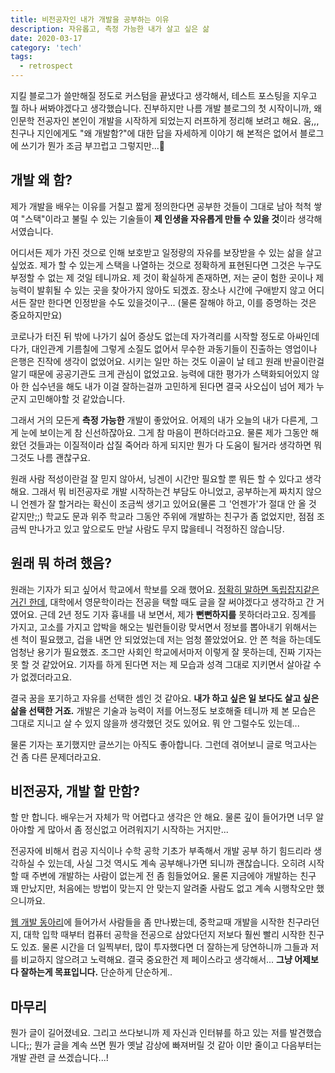 ```yaml
---
title: 비전공자인 내가 개발을 공부하는 이유
description: 자유롭고, 측정 가능한 내가 살고 싶은 삶
date: 2020-03-17
category: 'tech'
tags:
  - retrospect
---
```


지킬 블로그가 쓸만해질 정도로 커스텀을 끝냈다고 생각해서, 테스트 포스팅을 지우고 뭘 하나 써봐야겠다고 생각했습니다. 진부하지만 나름 개발 블로그의 첫 시작이니까, 왜 인문학 전공자인 본인이 개발을 시작하게 되었는지 러프하게 정리해 보려고 해요. 움,,, 친구나 지인에게도 "왜 개발함?"에 대한 답을 자세하게 이야기 해 본적은 없어서 블로그에 쓰기가 뭔가 조금 부끄럽고 그렇지만...😬

## 개발 왜 함?

제가 개발을 배우는 이유를 거칠고 짧게 정의한다면 공부한 것들이 그대로 남아 척척 쌓여 "스택"이라고 불릴 수 있는 기술들이 **제 인생을 자유롭게 만들 수 있을 것**이라 생각해서였습니다.

어디서든 제가 가진 것으로 인해 보호받고 일정량의 자유를 보장받을 수 있는 삶을 살고 싶었죠. 제가 할 수 있는게 스택을 나열하는 것으로 정확하게 표현된다면 그것은 누구도 부정할 수 없는 제 것일 테니까요. 제 것이 확실하게 존재하면, 저는 굳이 험한 곳이나 제 능력이 발휘될 수 있는 곳을 찾아가지 않아도 되겠죠. 장소나 시간에 구애받지 않고 어디서든 잘만 한다면 인정받을 수도 있을것이구... (물론 잘해야 하고, 이를 증명하는 것은 중요하지만요)

코로나가 터진 뒤 밖에 나가기 싫어 증상도 없는데 자가격리를 시작할 정도로 아싸인데다가, 대인관계 기름칠에 그렇게 소질도 없어서 무수한 과동기들이 진출하는 영업이나 은행은 진작에 생각이 없었어요. 시키는 일만 하는 것도 이골이 날 테고 원래 반골이란걸 알기 때문에 공공기관도 크게 관심이 없었고요. 능력에 대한 평가가 스택화되어있지 않아 한 십수년을 해도 내가 이걸 잘하는걸까 고민하게 된다면 결국 사오십이 넘어 제가 누군지 고민해야할 것 같았습니다.

그래서 거의 모든게 **측정 가능한** 개발이 좋았어요. 어제의 내가 오늘의 내가 다른게, 그게 눈에 보이는게 참 신선하잖아요. 그게 참 마음이 편하더라고요. 물론 제가 그동안 해왔던 것들과는 이질적이라 삽질 죽어라 하게 되지만 뭔가 다 도움이 될거라 생각하면 뭐 그것도 나름 괜찮구요.

원래 사람 적성이란걸 잘 믿지 않아서, 닝겐이 시간만 필요할 뿐 뭐든 할 수 있다고 생각해요. 그래서 뭐 비전공자로 개발 시작하는건 부담도 아니었고, 공부하는게 짜치지 않으니 언젠가 잘 할거라는 확신이 조금씩 생기고 있어요(물론 그 '언젠가'가 절대 안 올 것 같지만;;) 학교도 문과 위주 학교라 그동안 주위에 개발하는 친구가 좀 없었지만, 점점 조금씩 만나가고 있고 앞으로도 만날 사람도 무지 많을테니 걱정하진 않습니당.

## 원래 뭐 하려 했음?

원래는 기자가 되고 싶어서 학교에서 학보를 오래 했어요. [정확히 말하면 독립잡지같은 거긴 한데](https://www.univalli.com/), 대학에서 영문학이라는 전공을 택할 때도 글을 잘 써야겠다고 생각하고 간 거였어요. 근데 2년 정도 기자 흉내를 내 보면서, 제가 **뻔뻔하지를** 못하더라고요. 징계를 가지고, 고소를 가지고 압박을 해오는 빌런들이랑 맞서면서 정보를 뽑아내기 위해서는 센 척이 필요했고, 겁을 내면 안 되었었는데 저는 엄청 쫄았었어요. 안 쫀 척을 하는데도 엄청난 용기가 필요했죠. 조그만 사회인 학교에서마저 이렇게 잘 못하는데, 진짜 기자는 못 할 것 같았어요. 기자를 하게 된다면 저는 제 모습과 성격 그대로 지키면서 살아갈 수가 없겠더라고요.

결국 꿈을 포기하고 자유를 선택한 셈인 것 같아요. **내가 하고 싶은 일 보다도 살고 싶은 삶을 선택한 거죠.** 개발은 기술과 능력이 저를 어느정도 보호해줄 테니까 제 본 모습은 그대로 지니고 살 수 있지 않을까 생각했던 것도 있어요. 뭐 안 그럴수도 있는데...

물론 기자는 포기했지만 글쓰기는 아직도 좋아합니다. 그런데 겪어보니 글로 먹고사는 건 좀 다른 문제더라고요.

## 비전공자, 개발 할 만함?

할 만 합니다. 배우는거 자체가 막 어렵다고 생각은 안 해요. 물론 깊이 들어가면 너무 알아야할 게 많아서 좀 정신없고 어려워지기 시작하는 거지만...

전공자에 비해서 컴공 지식이나 수학 공학 기초가 부족해서 개발 공부 하기 힘드리라 생각하실 수 있는데, 사실 그것 역시도 계속 공부해나가면 되니까 괜찮습니다. 오히려 시작할 때 주변에 개발하는 사람이 없는게 전 좀 힘들었어요. 물론 지금에야 개발하는 친구 꽤 만났지만, 처음에는 방법이 맞는지 안 맞는지 알려줄 사람도 없고 계속 시행착오만 했으니까요.

[웹 개발 동아리](https://www.facebook.com/p.rogramming3k/)에 들어가서 사람들을 좀 만나봤는데, 중학교때 개발을 시작한 친구라던지, 대학 입학 때부터 컴퓨터 공학을 전공으로 삼았다던지 저보다 훨씬 빨리 시작한 친구도 있죠. 물론 시간을 더 일찍부터, 많이 투자했다면 더 잘하는게 당연하니까 그들과 저를 비교하지 않으려고 노력해요. 결국 중요한건 제 페이스라고 생각해서... **그냥 어제보다 잘하는게 목표입니다.** 단순하게 단순하게..

## 마무리

뭔가 글이 길어졌네요. 그리고 쓰다보니까 제 자신과 인터뷰를 하고 있는 저를 발견했습니다;; 뭔가 글을 계속 쓰면 뭔가 옛날 감상에 빠져버릴 것 같아 이만 줄이고 다음부터는 개발 관련 글 쓰겠습니다...!
